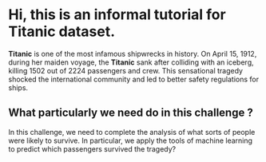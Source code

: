 # Hi, this is an informal tutorial for Titanic dataset.

**Titanic** is one of the most infamous shipwrecks in history. On April 15, 1912, during her maiden voyage, the **Titanic** sank after colliding with an iceberg, killing 1502 out of 2224 passengers and crew. This sensational tragedy shocked the international community and led to better safety regulations for ships.

## What particularly we need do in this challenge ?

In this challenge, we need to complete the analysis of what sorts of people were likely to survive. In particular,  we apply the tools of machine learning to predict which passengers survived the tragedy?